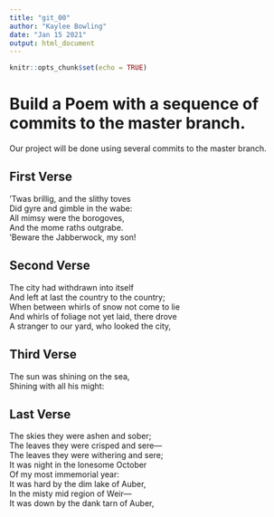 ```yaml
---
title: "git_00"
author: "Kaylee Bowling"
date: "Jan 15 2021"
output: html_document
---
```


```r
knitr::opts_chunk$set(echo = TRUE)
```
# Build a Poem with a sequence of commits to the master branch.
Our project will be done using several commits to the master branch.
<!-- Do not modify or change any text in "!--" bracketed areas such as this --- these are instructions to
you, if you change any of this the git program will notice it and compromise your git merging strategy !-->

## First Verse 
<!--Put the first five lines of a poem by Lewis Carrol in this section!-->
'Twas brillig, and the slithy toves  
Did gyre and gimble in the wabe:  
All mimsy were the borogoves,  
And the mome raths outgrabe.  
'Beware the Jabberwock, my son!  
  
## Second Verse
<!--Put the first five lines of a poem by Robert Frost here!-->
The city had withdrawn into itself    
And left at last the country to the country;  
When between whirls of snow not come to lie   
And whirls of foliage not yet laid, there drove  
A stranger to our yard, who looked the city, 
  
## Third Verse
<!--Put the first two verses of The Walrus and the Carpenter here!-->
The sun was shining on the sea,    
   Shining with all his might:  
  
## Last Verse
<!--Put a short poem of your choice 8-20 lines,here!-->
The skies they were ashen and sober;  
The leaves they were crisped and sere—  
The leaves they were withering and sere;  
It was night in the lonesome October  
Of my most immemorial year:  
It was hard by the dim lake of Auber,  
In the misty mid region of Weir—  
It was down by the dank tarn of Auber,  